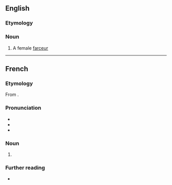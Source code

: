 ==English==

===Etymology===
{{uder|en|fr|-}}

===Noun===
{{en-noun}}

# A female [[farceur]]

----

==French==

===Etymology===
From {{af|fr|farcer|-euse|t1=to mock|t2=-ess|pos2=feminine noun-forming suffix}}.

===Pronunciation===
* {{fr-IPA}}
* {{rhymes|fr|øz}}
* {{audio|fr|LL-Q150 (fra)-WikiLucas00-farceuse.wav|Audio}}

===Noun===
{{fr-noun|f}}

# {{female equivalent of|fr|farceur}}

===Further reading===
* {{R:TLFi}}